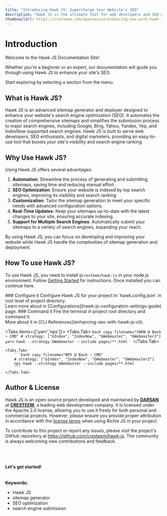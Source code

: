 ```yaml
---
title: "Introducing Hawk JS: Supercharge Your Website's SEO"
description: "Hawk JS is the ultimate tool for web developers and SEO enthusiasts. Find out how it can streamline your SEO efforts, ensuring your website gains visibility and improves its search engine ranking."
thumbnailUrl: https://cresteem.com/opensource/enhancing-seo-with-hawk-js/thumbnail.png
---
```


# Introduction

Welcome to the Hawk JS Documentation Site!

Whether you're a beginner or an expert, our documentation will guide you through using Hawk JS to enhance your site's SEO.

Start exploring by selecting a section from the menu.

## What is Hawk JS?

Hawk JS is an advanced sitemap generator and deployer designed to enhance your website's search engine optimization (SEO). It automates the creation of comprehensive sitemaps and simplifies the submission process to major search engines, including Google, Bing, Yahoo, Yandex, Yep, and IndexNow supported search engines. Hawk JS is built to serve web developers, SEO enthusiasts, and digital marketers, providing an easy-to-use tool that boosts your site's visibility and search engine ranking.

## Why Use Hawk JS?

Using Hawk JS offers several advantages:

1. **Automation**: Streamline the process of generating and submitting sitemaps, saving time and reducing manual effort.
2. **SEO Optimization**: Ensure your website is indexed by top search engines, improving its visibility and search ranking.
3. **Customization**: Tailor the sitemap generation to meet your specific needs with advanced configuration options.
4. **Real-Time Updates**: Keep your sitemaps up-to-date with the latest changes to your site, ensuring accurate indexing.
5. **Support for Multiple Search Engines**: Automatically submit your sitemaps to a variety of search engines, expanding your reach.

By using Hawk JS, you can focus on developing and improving your website while Hawk JS handle the complexities of sitemap generation and deployment.

## How To use Hawk JS?

To use Hawk JS, you need to install `@cresteem/hawk-js` in your node.js environment. Follow [Getting Started](getting-started-with-hawk-js) for instructions. Once installed you can continue here.


<Steps>
### Configure it
Configure Hawk JS for your project In `hawk.config.json` in root level of project directory.
<br/>Learn more about in [Configurations](hawk-js-configuration-settings-guide) page.
### Command it
Fire the terminal in project root directory and command it.
<br/>More about it in [CLI References](enhancing-seo-with-hawk-js-cli).

<Tabs items={['yarn','npx']}>
    <Tabs.Tab>
        ```bash copy filename="YARN @ Bash ~ CMD"
        # strategy: ["GIndex", "IndexNow", "GWebmaster", "GWebmaster2"]
        yarn hawk --strategy GWebmaster --include pages/**.html 
        ```
    </Tabs.Tab>

    <Tabs.Tab>
        ```bash copy filename="NPX @ Bash ~ CMD"
        # strategy: ["GIndex", "IndexNow", "GWebmaster", "GWebmaster2"]
        npx hawk --strategy GWebmaster --include pages/**.html
        ```
    </Tabs.Tab>

</Tabs>
</Steps>

## Author & License

Hawk JS is an open-source project developed and maintained by <a href="https://in.linkedin.com/in/iamspdarsan"><b>DARSAN</b></a> at [**CRESTEEM**](https://cresteem.com/), a leading web development company. It is licensed under the Apache 2.0 license, allowing you to use it freely for both personal and commercial projects. However, please ensure you provide proper attribution in accordance with the [license terms](https://github.com/cresteem/Hawk-JS/blob/main/LICENSE) when using Richie JS in your project.

To contribute to this project or report any issues, please visit the project's GitHub repository at
https://github.com/cresteem/hawk-js. The community is always welcoming new contributions and feedback.

<br />
<br />
<br />
<b>Let's get started!</b>


<br />
<br />
<br />
<strong>Keywords:</strong>
<ul className={style.keywords}>
  <li>Hawk JS</li>
  <li>sitemap generator</li>
  <li>SEO optimization</li>
  <li>search engine submission</li>
</ul>
